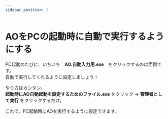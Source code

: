 ```yaml
---
sidebar_position: 3
---
```



# AOをPCの起動時に自動で実行するようにする
PC起動のたびに、いちいち　**AO.自動入力用.exe**　をクリックするのは面倒です。  
自動で実行してくれるように設定しましょう！  
  
やり方はカンタン。  
**起動時にAO自動起動を設定するためのファイル.exe** をクリック → **管理者として実行** をクリックするだけ。  

これで、PC起動時にAOを実行するように設定できます。
